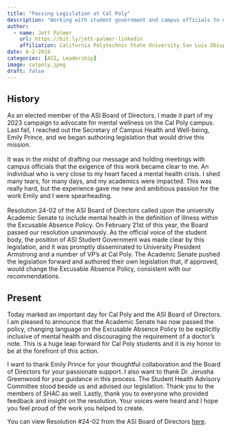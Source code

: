 ```yaml
---
title: "Passing Legislation at Cal Poly"
description: "Working with student government and campus officials to elevate the importance of mental health on campus."
author:
  - name: Jett Palmer
    url: https://bit.ly/jett-palmer-linkedin
    affiliation: California Polytechnic State University San Luis Obispo; Associated Students Inc
date: 6-2-2024
categories: [ASI, Leadership]
image: calpoly.jpeg
draft: false
---
```


## History

As an elected member of the ASI Board of Directors, I made it part of my 2023 campaign to advocate for mental wellness on the Cal Poly campus. Last fall, I reached out the Secretary of Campus Health and Well-being, Emily Prince, and we began authoring legislation that would drive this mission.\
\
It was in the midst of drafting our message and holding meetings with campus officials that the exigence of this work became clear to me. An individual who is very close to my heart faced a mental health crisis. I shed many tears, for many days, and my academics were impacted. This was really hard, but the experience gave me new and ambitious passion for the work Emily and I were spearheading.\
\
Resolution 24-02 of the ASI Board of Directors called upon the university Academic Senate to include mental health in the definition of illness within the Excusable Absence Policy. On February 21st of this year, the Board passed our resolution unanimously. As the official voice of the student body, the position of ASI Student Government was made clear by this legislation, and it was promptly disseminated to University President Armstrong and a number of VP's at Cal Poly. The Academic Senate pushed the legislation forward and authored their own legislation that, if approved, would change the Excusable Absence Policy, consistent with our recommendations.

## Present

Today marked an important day for Cal Poly and the ASI Board of Directors. I am pleased to announce that the Academic Senate has now passed the policy, changing language on the Excusable Absence Policy to be explicitly inclusive of mental health and discouraging the requirement of a doctor's note. This is a huge leap forward for Cal Poly students and it is my honor to be at the forefront of this action.

I want to thank Emily Prince for your thoughtful collaboration and the Board of Directors for your passionate support. I also want to thank Dr. Jerusha Greenwood for your guidance in this process. The Student Health Advisory Committee stood beside us and advised our legislation. Thank you to the members of SHAC as well. Lastly, thank you to everyone who provided feedback and insight on the resolution. Your voices were heard and I hope you feel proud of the work you helped to create.

You can view Resolution #24-02 from the ASI Board of Directors [here](https://www.asi.calpoly.edu/discover-asi/public-documents/agendas-minutes/board-of-directors-resolutions/).
